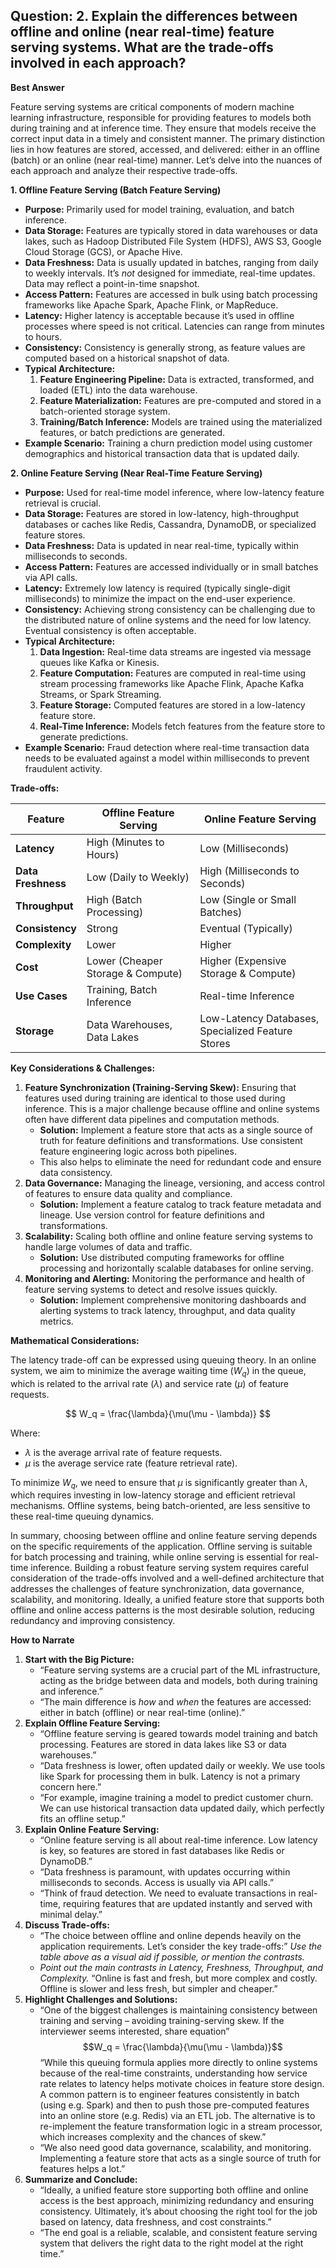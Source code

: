 ## Question: 2. Explain the differences between offline and online (near real-time) feature serving systems. What are the trade-offs involved in each approach?

**Best Answer**

Feature serving systems are critical components of modern machine learning infrastructure, responsible for providing features to models both during training and at inference time. They ensure that models receive the correct input data in a timely and consistent manner. The primary distinction lies in how features are stored, accessed, and delivered: either in an offline (batch) or an online (near real-time) manner. Let's delve into the nuances of each approach and analyze their respective trade-offs.

**1. Offline Feature Serving (Batch Feature Serving)**

*   **Purpose:** Primarily used for model training, evaluation, and batch inference.
*   **Data Storage:** Features are typically stored in data warehouses or data lakes, such as Hadoop Distributed File System (HDFS), AWS S3, Google Cloud Storage (GCS), or Apache Hive.
*   **Data Freshness:** Data is usually updated in batches, ranging from daily to weekly intervals. It's *not* designed for immediate, real-time updates.  Data may reflect a point-in-time snapshot.
*   **Access Pattern:** Features are accessed in bulk using batch processing frameworks like Apache Spark, Apache Flink, or MapReduce.
*   **Latency:** Higher latency is acceptable because it’s used in offline processes where speed is not critical.  Latencies can range from minutes to hours.
*   **Consistency:** Consistency is generally strong, as feature values are computed based on a historical snapshot of data.
*   **Typical Architecture:**
    1.  **Feature Engineering Pipeline:** Data is extracted, transformed, and loaded (ETL) into the data warehouse.
    2.  **Feature Materialization:** Features are pre-computed and stored in a batch-oriented storage system.
    3.  **Training/Batch Inference:** Models are trained using the materialized features, or batch predictions are generated.
*   **Example Scenario:** Training a churn prediction model using customer demographics and historical transaction data that is updated daily.

**2. Online Feature Serving (Near Real-Time Feature Serving)**

*   **Purpose:** Used for real-time model inference, where low-latency feature retrieval is crucial.
*   **Data Storage:** Features are stored in low-latency, high-throughput databases or caches like Redis, Cassandra, DynamoDB, or specialized feature stores.
*   **Data Freshness:** Data is updated in near real-time, typically within milliseconds to seconds.
*   **Access Pattern:** Features are accessed individually or in small batches via API calls.
*   **Latency:** Extremely low latency is required (typically single-digit milliseconds) to minimize the impact on the end-user experience.
*   **Consistency:** Achieving strong consistency can be challenging due to the distributed nature of online systems and the need for low latency. Eventual consistency is often acceptable.
*   **Typical Architecture:**
    1.  **Data Ingestion:** Real-time data streams are ingested via message queues like Kafka or Kinesis.
    2.  **Feature Computation:** Features are computed in real-time using stream processing frameworks like Apache Flink, Apache Kafka Streams, or Spark Streaming.
    3.  **Feature Storage:** Computed features are stored in a low-latency feature store.
    4.  **Real-Time Inference:** Models fetch features from the feature store to generate predictions.
*   **Example Scenario:** Fraud detection where real-time transaction data needs to be evaluated against a model within milliseconds to prevent fraudulent activity.

**Trade-offs:**

| Feature           | Offline Feature Serving               | Online Feature Serving                      |
| ----------------- | ------------------------------------- | ------------------------------------------- |
| **Latency**        | High (Minutes to Hours)               | Low (Milliseconds)                          |
| **Data Freshness**  | Low (Daily to Weekly)                  | High (Milliseconds to Seconds)              |
| **Throughput**     | High (Batch Processing)               | Low (Single or Small Batches)                 |
| **Consistency**    | Strong                              | Eventual (Typically)                        |
| **Complexity**     | Lower                                 | Higher                                      |
| **Cost**           | Lower (Cheaper Storage & Compute)      | Higher (Expensive Storage & Compute)       |
| **Use Cases**       | Training, Batch Inference            | Real-time Inference                         |
| **Storage**    | Data Warehouses, Data Lakes            | Low-Latency Databases, Specialized Feature Stores                         |

**Key Considerations & Challenges:**

1.  **Feature Synchronization (Training-Serving Skew):** Ensuring that features used during training are identical to those used during inference. This is a major challenge because offline and online systems often have different data pipelines and computation methods.
    *   **Solution:** Implement a feature store that acts as a single source of truth for feature definitions and transformations.  Use consistent feature engineering logic across both pipelines.
    *  This also helps to eliminate the need for redundant code and ensure data consistency.
2.  **Data Governance:** Managing the lineage, versioning, and access control of features to ensure data quality and compliance.
    *   **Solution:** Implement a feature catalog to track feature metadata and lineage. Use version control for feature definitions and transformations.
3.  **Scalability:** Scaling both offline and online feature serving systems to handle large volumes of data and traffic.
    *   **Solution:** Use distributed computing frameworks for offline processing and horizontally scalable databases for online serving.
4.  **Monitoring and Alerting:** Monitoring the performance and health of feature serving systems to detect and resolve issues quickly.
    *   **Solution:** Implement comprehensive monitoring dashboards and alerting systems to track latency, throughput, and data quality metrics.

**Mathematical Considerations:**

The latency trade-off can be expressed using queuing theory. In an online system, we aim to minimize the average waiting time ($W_q$) in the queue, which is related to the arrival rate ($\lambda$) and service rate ($\mu$) of feature requests.

$$
W_q = \frac{\lambda}{\mu(\mu - \lambda)}
$$

Where:

*   $\lambda$ is the average arrival rate of feature requests.
*   $\mu$ is the average service rate (feature retrieval rate).

To minimize $W_q$, we need to ensure that $\mu$ is significantly greater than $\lambda$, which requires investing in low-latency storage and efficient retrieval mechanisms. Offline systems, being batch-oriented, are less sensitive to these real-time queuing dynamics.

In summary, choosing between offline and online feature serving depends on the specific requirements of the application. Offline serving is suitable for batch processing and training, while online serving is essential for real-time inference. Building a robust feature serving system requires careful consideration of the trade-offs involved and a well-defined architecture that addresses the challenges of feature synchronization, data governance, scalability, and monitoring. Ideally, a unified feature store that supports both offline and online access patterns is the most desirable solution, reducing redundancy and improving consistency.

**How to Narrate**

1.  **Start with the Big Picture:**
    *   "Feature serving systems are a crucial part of the ML infrastructure, acting as the bridge between data and models, both during training and inference."
    *   "The main difference is *how* and *when* the features are accessed: either in batch (offline) or near real-time (online)."

2.  **Explain Offline Feature Serving:**
    *   "Offline feature serving is geared towards model training and batch processing. Features are stored in data lakes like S3 or data warehouses."
    *   "Data freshness is lower, often updated daily or weekly. We use tools like Spark for processing them in bulk. Latency is not a primary concern here."
    *   "For example, imagine training a model to predict customer churn. We can use historical transaction data updated daily, which perfectly fits an offline setup."

3.  **Explain Online Feature Serving:**
    *   "Online feature serving is all about real-time inference. Low latency is key, so features are stored in fast databases like Redis or DynamoDB."
    *   "Data freshness is paramount, with updates occurring within milliseconds to seconds. Access is usually via API calls."
    *   "Think of fraud detection. We need to evaluate transactions in real-time, requiring features that are updated instantly and served with minimal delay."

4.  **Discuss Trade-offs:**
    *   "The choice between offline and online depends heavily on the application requirements. Let's consider the key trade-offs:" *Use the table above as a visual aid if possible, or mention the contrasts.*
    *   *Point out the main contrasts in Latency, Freshness, Throughput, and Complexity.*  "Online is fast and fresh, but more complex and costly. Offline is slower and less fresh, but simpler and cheaper."

5.  **Highlight Challenges and Solutions:**
    *   "One of the biggest challenges is maintaining consistency between training and serving – avoiding training-serving skew.  If the interviewer seems interested, share equation"
       $$W_q = \frac{\lambda}{\mu(\mu - \lambda)}$$
       "While this queuing formula applies more directly to online systems because of the real-time constraints, understanding how service rate relates to latency helps motivate choices in feature store design. A common pattern is to engineer features consistently in batch (using e.g. Spark) and then to push those pre-computed features into an online store (e.g. Redis) via an ETL job. The alternative is to re-implement the feature transformation logic in a stream processor, which increases complexity and the chances of skew."
    *   "We also need good data governance, scalability, and monitoring. Implementing a feature store that acts as a single source of truth for features helps a lot."

6.  **Summarize and Conclude:**
    *   "Ideally, a unified feature store supporting both offline and online access is the best approach, minimizing redundancy and ensuring consistency. Ultimately, it's about choosing the right tool for the job based on latency, data freshness, and cost constraints."
    *   "The end goal is a reliable, scalable, and consistent feature serving system that delivers the right data to the right model at the right time."
